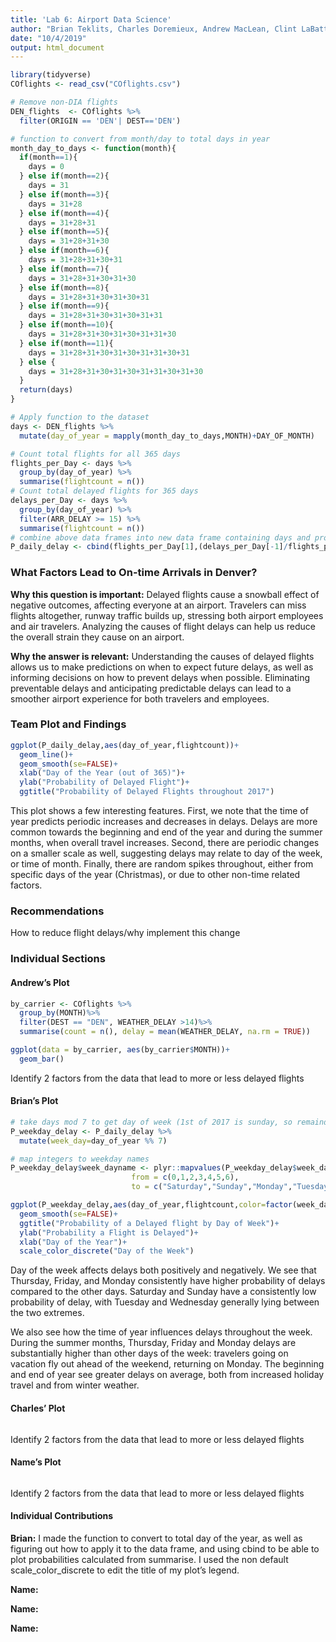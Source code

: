 ---
title: 'Lab 6: Airport Data Science'
author: "Brian Teklits, Charles Doremieux, Andrew MacLean, Clint LaBattaglia"
date: "10/4/2019"
output: html_document
---

```{r setup, include=FALSE}
library(tidyverse)
COflights <- read_csv("COflights.csv")

# Remove non-DIA flights
DEN_flights  <- COflights %>%
  filter(ORIGIN == 'DEN'| DEST=='DEN') 
```
```{r}
# function to convert from month/day to total days in year
month_day_to_days <- function(month){
  if(month==1){
    days = 0
  } else if(month==2){
    days = 31
  } else if(month==3){
    days = 31+28 
  } else if(month==4){
    days = 31+28+31
  } else if(month==5){
    days = 31+28+31+30
  } else if(month==6){
    days = 31+28+31+30+31
  } else if(month==7){
    days = 31+28+31+30+31+30
  } else if(month==8){
    days = 31+28+31+30+31+30+31
  } else if(month==9){
    days = 31+28+31+30+31+30+31+31
  } else if(month==10){
    days = 31+28+31+30+31+30+31+31+30
  } else if(month==11){
    days = 31+28+31+30+31+30+31+31+30+31
  } else {
    days = 31+28+31+30+31+30+31+31+30+31+30
  }
  return(days)
}

# Apply function to the dataset
days <- DEN_flights %>%
  mutate(day_of_year = mapply(month_day_to_days,MONTH)+DAY_OF_MONTH)

# Count total flights for all 365 days
flights_per_Day <- days %>%
  group_by(day_of_year) %>%
  summarise(flightcount = n())
# Count total delayed flights for 365 days
delays_per_Day <- days %>%
  group_by(day_of_year) %>%
  filter(ARR_DELAY >= 15) %>%
  summarise(flightcount = n()) 
# combine above data frames into new data frame containing days and probability of delay per day
P_daily_delay <- cbind(flights_per_Day[1],(delays_per_Day[-1]/flights_per_Day[-1]))
```

### What Factors Lead to On-time Arrivals in Denver?


**Why this question is important:**
Delayed flights cause a snowball effect of negative outcomes, affecting everyone at an airport. Travelers can miss flights altogether, runway traffic builds up, stressing both airport employees and air travelers. Analyzing the causes of flight delays can help us reduce the overall strain they cause on an airport.

**Why the answer is relevant:**
Understanding the causes of delayed flights allows us to make predictions on when to expect future delays, as well as informing decisions on how to prevent delays when possible. Eliminating preventable delays and anticipating predictable delays can lead to a smoother airport experience for both travelers and employees.

### Team Plot and Findings

```{r message=FALSE}
ggplot(P_daily_delay,aes(day_of_year,flightcount))+
  geom_line()+
  geom_smooth(se=FALSE)+
  xlab("Day of the Year (out of 365)")+
  ylab("Probability of Delayed Flight")+
  ggtitle("Probability of Delayed Flights throughout 2017")
```

This plot shows a few interesting features. First, we note that the time of year predicts periodic increases and decreases in delays. Delays are more common towards the beginning and end of the year and during the summer months, when overall travel increases. Second, there are periodic changes on a smaller scale as well, suggesting delays may relate to day of the week, or time of month. Finally, there are random spikes throughout, either from specific days of the year (Christmas), or due to other non-time related factors.

### Recommendations

How to reduce flight delays/why implement this change

### Individual Sections

#### Andrew's Plot

```{r}
by_carrier <- COflights %>%
  group_by(MONTH)%>%
  filter(DEST == "DEN", WEATHER_DELAY >14)%>%
  summarise(count = n(), delay = mean(WEATHER_DELAY, na.rm = TRUE))

ggplot(data = by_carrier, aes(by_carrier$MONTH))+
  geom_bar()


```

Identify 2 factors from the data that lead to more or less delayed flights

#### Brian's Plot

```{r message=FALSE}
# take days mod 7 to get day of week (1st of 2017 is sunday, so remainder 1 = sunday, remainder 2 = monday etc.)
P_weekday_delay <- P_daily_delay %>%
  mutate(week_day=day_of_year %% 7)

# map integers to weekday names 
P_weekday_delay$week_dayname <- plyr::mapvalues(P_weekday_delay$week_day,
                           from = c(0,1,2,3,4,5,6),
                           to = c("Saturday","Sunday","Monday","Tuesday","Wednesday","Thursday","Friday"))

ggplot(P_weekday_delay,aes(day_of_year,flightcount,color=factor(week_dayname)))+
  geom_smooth(se=FALSE)+
  ggtitle("Probability of a Delayed flight by Day of Week")+
  ylab("Probability a Flight is Delayed")+
  xlab("Day of the Year")+
  scale_color_discrete("Day of the Week")
```

Day of the week affects delays both positively and negatively. We see that Thursday, Friday, and Monday consistently have higher probability of delays compared to the other days. Saturday and Sunday have a consistently low probability of delay, with Tuesday and Wednesday generally lying between the two extremes.

We also see how the time of year influences delays throughout the week. During the summer months, Thursday, Friday and Monday delays are substantially higher than other days of the week: travelers going on vacation fly out ahead of the weekend, returning on Monday. The beginning and end of year see greater delays on average, both from increased holiday travel and from winter weather.


#### Charles' Plot

```{r}

```

Identify 2 factors from the data that lead to more or less delayed flights

#### Name's Plot

```{r}

```

Identify 2 factors from the data that lead to more or less delayed flights


#### Individual Contributions

**Brian:** I made the function to convert to total day of the year, as well as figuring out how to apply it to the data frame, and using cbind to be able to plot probabilities calculated from summarise. I used the non default scale_color_discrete to edit the title of my plot's legend.

**Name:**

**Name:**

**Name:**
